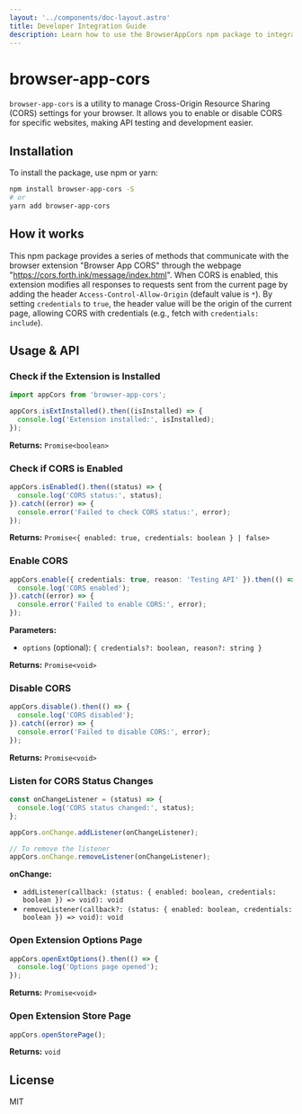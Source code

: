 ```yaml
---
layout: '../components/doc-layout.astro'
title: Developer Integration Guide
description: Learn how to use the BrowserAppCors npm package to integrate browser extension capabilities, enabling, disabling, and querying cross-origin requests. Get started with code samples and best practices.
---
```

# browser-app-cors

`browser-app-cors` is a utility to manage Cross-Origin Resource Sharing (CORS) settings for your browser. It allows you to enable or disable CORS for specific websites, making API testing and development easier.

## Installation

To install the package, use npm or yarn:

```sh
npm install browser-app-cors -S
# or
yarn add browser-app-cors
```

## How it works

This npm package provides a series of methods that communicate with the browser extension "Browser App CORS" through the webpage "https://cors.forth.ink/message/index.html". When CORS is enabled, this extension modifies all responses to requests sent from the current page by adding the header `Access-Control-Allow-Origin` (default value is `*`). By setting `credentials` to `true`, the header value will be the origin of the current page, allowing CORS with credentials (e.g., fetch with `credentials: include`).

## Usage & API

### Check if the Extension is Installed

```typescript
import appCors from 'browser-app-cors';

appCors.isExtInstalled().then((isInstalled) => {
  console.log('Extension installed:', isInstalled);
});
```

**Returns:** `Promise<boolean>`

### Check if CORS is Enabled

```typescript
appCors.isEnabled().then((status) => {
  console.log('CORS status:', status);
}).catch((error) => {
  console.error('Failed to check CORS status:', error);
});
```

**Returns:** `Promise<{ enabled: true, credentials: boolean } | false>`

### Enable CORS

```typescript
appCors.enable({ credentials: true, reason: 'Testing API' }).then(() => {
  console.log('CORS enabled');
}).catch((error) => {
  console.error('Failed to enable CORS:', error);
});
```

**Parameters:**
- `options` (optional): `{ credentials?: boolean, reason?: string }`

**Returns:** `Promise<void>`

### Disable CORS

```typescript
appCors.disable().then(() => {
  console.log('CORS disabled');
}).catch((error) => {
  console.error('Failed to disable CORS:', error);
});
```

**Returns:** `Promise<void>`

### Listen for CORS Status Changes

```typescript
const onChangeListener = (status) => {
  console.log('CORS status changed:', status);
};

appCors.onChange.addListener(onChangeListener);

// To remove the listener
appCors.onChange.removeListener(onChangeListener);
```

**onChange:**
- `addListener(callback: (status: { enabled: boolean, credentials: boolean }) => void): void`
- `removeListener(callback?: (status: { enabled: boolean, credentials: boolean }) => void): void`

### Open Extension Options Page

```typescript
appCors.openExtOptions().then(() => {
  console.log('Options page opened');
});
```

**Returns:** `Promise<void>`

### Open Extension Store Page

```typescript
appCors.openStorePage();
```

**Returns:** `void`

## License

MIT
